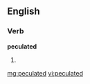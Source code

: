 ==English==

===Verb===
'''peculated'''

# {{past of|[[peculate]]}}

[[mg:peculated]]
[[vi:peculated]]